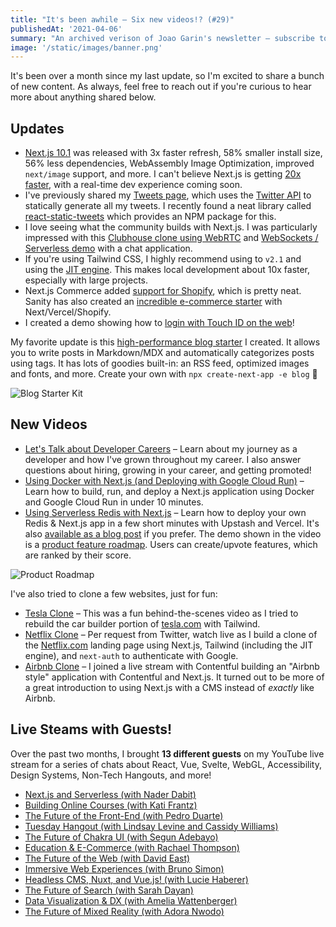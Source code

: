 ```yaml
---
title: "It's been awhile – Six new videos!? (#29)"
publishedAt: '2021-04-06'
summary: "An archived verison of Joao Garin's newsletter – subscribe to get early access."
image: '/static/images/banner.png'
---
```


It's been over a month since my last update, so I'm excited to share a bunch of new content. As always, feel free to reach out if you're curious to hear more about anything shared below.

## Updates

- [Next.js 10.1](https://nextjs.org/blog/next-10-1) was released with 3x faster refresh, 58% smaller install size, 56% less dependencies, WebAssembly Image Optimization, improved `next/image` support, and more. I can't believe Next.js is getting [20x faster](https://twitter.com/shuding_/status/1378086219708473344), with a real-time dev experience coming soon.
- I've previously shared my [Tweets page](https://leerob.io/tweets), which uses the [Twitter API](https://www.youtube.com/watch?v=xZ9OzPQORtw) to statically generate all my tweets. I recently found a neat library called [react-static-tweets](https://github.com/transitive-bullshit/react-static-tweets) which provides an NPM package for this.
- I love seeing what the community builds with Next.js. I was particularly impressed with this [Clubhouse clone using WebRTC](https://twitter.com/leeerob/status/1367958639361818624) and [WebSockets / Serverless demo](https://twitter.com/leeerob/status/1366799967088697344) with a chat application.
- If you're using Tailwind CSS, I highly recommend using to `v2.1` and using the [JIT engine](https://blog.tailwindcss.com/tailwindcss-2-1#jit-engine-in-core). This makes local development about 10x faster, especially with large projects.
- Next.js Commerce added [support for Shopify](https://nextjs.org/blog/next-10-1#nextjs-commerce-shopify-integration), which is pretty neat. Sanity has also created an [incredible e-commerce starter](https://hull.dev/) with Next/Vercel/Shopify.
- I created a demo showing how to [login with Touch ID on the web](https://twitter.com/leeerob/status/1373807407298674692)!

My favorite update is this [high-performance blog starter](https://demo.vercel.blog/) I created. It allows you to write posts in Markdown/MDX and automatically categorizes posts using tags. It has lots of goodies built-in: an RSS feed, optimized images and fonts, and more. Create your own with `npx create-next-app -e blog` 🚀

![Blog Starter Kit](https://buttondown.s3.us-west-2.amazonaws.com/images/37b44465-5ef9-41b0-9bcf-567930c7e17c.png)

## New Videos

- [Let's Talk about Developer Careers](https://youtu.be/GCRRccGUYBM) – Learn about my journey as a developer and how I've grown throughout my career. I also answer questions about hiring, growing in your career, and getting promoted!
- [Using Docker with Next.js (and Deploying with Google Cloud Run)](https://youtu.be/Pd2tVxhFnO4) – Learn how to build, run, and deploy a Next.js application using Docker and Google Cloud Run in under 10 minutes.
- [Using Serverless Redis with Next.js](https://youtu.be/FytxaSVQROc) – Learn how to deploy your own Redis & Next.js app in a few short minutes with Upstash and Vercel. It's also [available as a blog post](https://leerob.io/blog/serverless-redis-nextjs) if you prefer. The demo shown in the video is a [product feature roadmap](https://roadmap-redis.vercel.app/). Users can create/upvote features, which are ranked by their score.

![Product Roadmap](https://buttondown.s3.us-west-2.amazonaws.com/images/7d6a1f93-496b-424a-9476-df04c02073d6.png)

I've also tried to clone a few websites, just for fun:

- [Tesla Clone](https://twitter.com/leeerob/status/1363337403314880515) – This was a fun behind-the-scenes video as I tried to rebuild the car builder portion of [tesla.com](http://tesla.com) with Tailwind.
- [Netflix Clone](https://youtu.be/iJ_MiYEgDiM) – Per request from Twitter, watch live as I build a clone of the [Netflix.com](http://netflix.com/) landing page using Next.js, Tailwind (including the JIT engine), and `next-auth` to authenticate with Google.
- [Airbnb Clone](https://www.youtube.com/watch?v=bMRQgguzBLs) – I joined a live stream with Contentful building an "Airbnb style" application with Contentful and Next.js. It turned out to be more of a great introduction to using Next.js with a CMS instead of _exactly_ like Airbnb.

## Live Steams with Guests!

Over the past two months, I brought **13 different guests** on my YouTube live stream for a series of chats about React, Vue, Svelte, WebGL, Accessibility, Design Systems, Non-Tech Hangouts, and more!

- [Next.js and Serverless (with Nader Dabit)](https://www.youtube.com/watch?v=OeSQJbZK3UM&list=PL6bwFJ82M6FUJA9mFdAuIfQMnwgWevqUl&index=1)
- [Building Online Courses (with Kati Frantz)](https://www.youtube.com/watch?v=OCuE8qcwIjU&list=PL6bwFJ82M6FUJA9mFdAuIfQMnwgWevqUl&index=2)
- [The Future of the Front-End (with Pedro Duarte)](https://www.youtube.com/watch?v=Gw28VgyKGkw&list=PL6bwFJ82M6FUJA9mFdAuIfQMnwgWevqUl&index=3)
- [Tuesday Hangout (with Lindsay Levine and Cassidy Williams)](https://www.youtube.com/watch?v=3rFAdBhIVdI&list=PL6bwFJ82M6FUJA9mFdAuIfQMnwgWevqUl&index=4)
- [The Future of Chakra UI (with Segun Adebayo)](https://www.youtube.com/watch?v=I5xEc9t-HZg&list=PL6bwFJ82M6FUJA9mFdAuIfQMnwgWevqUl&index=5)
- [Education & E-Commerce (with Rachael Thompson)](https://www.youtube.com/watch?v=gIZV6aVWnyI&list=PL6bwFJ82M6FUJA9mFdAuIfQMnwgWevqUl&index=6)
- [The Future of the Web (with David East)](https://www.youtube.com/watch?v=KoDhsbggKG4&list=PL6bwFJ82M6FUJA9mFdAuIfQMnwgWevqUl&index=7)
- [Immersive Web Experiences (with Bruno Simon)](https://www.youtube.com/watch?v=trEwdfuZQhA&list=PL6bwFJ82M6FUJA9mFdAuIfQMnwgWevqUl&index=8)
- [Headless CMS, Nuxt, and Vue.js! (with Lucie Haberer)](https://www.youtube.com/watch?v=ev5WAypTD2E&list=PL6bwFJ82M6FUJA9mFdAuIfQMnwgWevqUl&index=9)
- [The Future of Search (with Sarah Dayan)](https://www.youtube.com/watch?v=BDBycj8ttvs&list=PL6bwFJ82M6FUJA9mFdAuIfQMnwgWevqUl&index=10)
- [Data Visualization & DX (with Amelia Wattenberger)](https://www.youtube.com/watch?v=LmfsYW0kvNE&list=PL6bwFJ82M6FUJA9mFdAuIfQMnwgWevqUl&index=11)
- [The Future of Mixed Reality (with Adora Nwodo)](https://www.youtube.com/watch?v=uGMPt39vkvs&list=PL6bwFJ82M6FUJA9mFdAuIfQMnwgWevqUl&)
